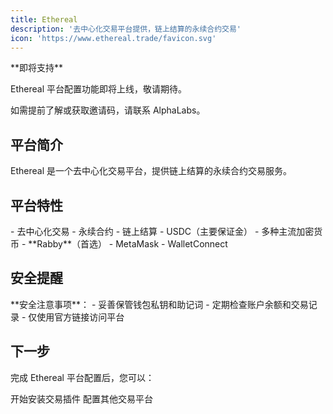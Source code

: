 ```yaml
---
title: Ethereal
description: '去中心化交易平台提供，链上结算的永续合约交易'
icon: 'https://www.ethereal.trade/favicon.svg'
---
```


<Note>
**即将支持**

Ethereal 平台配置功能即将上线，敬请期待。

如需提前了解或获取邀请码，请联系 AlphaLabs。
</Note>

## 平台简介

Ethereal 是一个去中心化交易平台，提供链上结算的永续合约交易服务。

## 平台特性

<CardGroup cols={3}>
  <Card title="交易类型" icon="chart-line">
    - 去中心化交易
    - 永续合约
    - 链上结算
  </Card>
  <Card title="支持资产" icon="coins">
    - USDC（主要保证金）
    - 多种主流加密货币
  </Card>
  <Card title="推荐钱包" icon="wallet">
    - **Rabby**（首选）
    - MetaMask
    - WalletConnect
  </Card>
</CardGroup>

## 安全提醒

<Warning>
**安全注意事项**：
- 妥善保管钱包私钥和助记词
- 定期检查账户余额和交易记录
- 仅使用官方链接访问平台
</Warning>

## 下一步

完成 Ethereal 平台配置后，您可以：

<CardGroup cols={2}>
  <Card title="安装插件" icon="download" href="/getting-started/installation">
    开始安装交易插件
  </Card>
  <Card title="查看其他平台" icon="list" href="/platforms/index">
    配置其他交易平台
  </Card>
</CardGroup>
